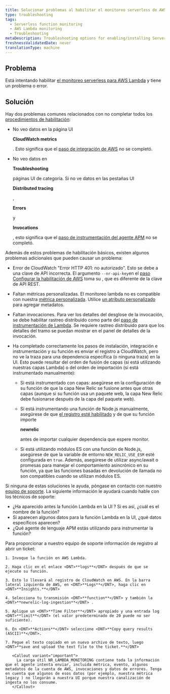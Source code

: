 ```yaml
---
title: Solucionar problemas al habilitar el monitoreo serverless de AWS Lambda
type: troubleshooting
tags:
  - Serverless function monitoring
  - AWS Lambda monitoring
  - Troubleshooting
metaDescription: Troubleshooting options for enabling/installing Serverless monitoring for AWS Lambda.
freshnessValidatedDate: never
translationType: machine
---
```


## Problema

Está intentando habilitar [el monitoreo serverless para AWS Lambda](/docs/serverless-function-monitoring/aws-lambda-monitoring/get-started/introduction-new-relic-monitoring-aws-lambda) y tiene un problema o error.

## Solución

Hay dos problemas comunes relacionados con no completar todos los [procedimientos de habilitación](/docs/serverless-function-monitoring/aws-lambda-monitoring/get-started/enable-new-relic-monitoring-aws-lambda):

* No veo datos en la página UI

  <DNT>**CloudWatch metrics**</DNT>

  . Esto significa que el [paso de integración de AWS](/docs/serverless-function-monitoring/aws-lambda-monitoring/get-started/enable-new-relic-monitoring-aws-lambda#connect-aws) no se completó.

* No veo datos en

  <DNT>**Troubleshooting**</DNT>

  páginas UI de categoría. Si no ve datos en las pestañas UI

  <DNT>**Distributed tracing**</DNT>

  ,

  <DNT>**Errors**</DNT>

  y

  <DNT>**Invocations**</DNT>

  , esto significa que el [paso de instrumentación del agente APM](/docs/serverless-function-monitoring/aws-lambda-monitoring/get-started/enable-new-relic-monitoring-aws-lambda#instrument-lambda) no se completó.

Además de estos problemas de habilitación básicos, existen algunos problemas adicionales que pueden causar un problema:

* Error de CloudWatch "Error HTTP 401: no autorizado". Esto se debe a una clave de API incorrecta. El argumento `--nr-api-key`en el [paso Configurar la habilitación de AWS](/docs/serverless-function-monitoring/aws-lambda-monitoring/get-started/enable-new-relic-monitoring-aws-lambda#connect-aws) toma su <InlinePopover type="userKey"/>, que es diferente de la clave de API REST.

* Faltan métricas personalizadas. El monitoreo lambda no es compatible con nuestra [métrica personalizada](/docs/agents/manage-apm-agents/agent-data/collect-custom-metrics). Utilice [un atributo personalizado](/docs/agents/manage-apm-agents/agent-data/collect-custom-attributes) para agregar metadatos.

* Faltan invocaciones. Para ver los detalles del desglose de la invocación, se debe habilitar rastreo distribuido como parte del [paso de instrumentación de Lambda](/docs/serverless-function-monitoring/aws-lambda-monitoring/get-started/enable-new-relic-monitoring-aws-lambda#instrument-lambda). Se requiere rastreo distribuido para que los detalles del tramo se puedan mostrar en el panel de detalles de la invocación.

* Ha completado correctamente los pasos de instalación, integración e instrumentación y su función es enviar el registro a CloudWatch, pero no ve la traza para una dependencia específica (o ninguna traza) en la UI. Esto puede resultar del orden de fusión de capas (si está utilizando nuestras capas Lambda) o del orden de importación (si está instrumentado manualmente):

  * Si está instrumentado con capas: asegúrese en la configuración de su función de que la capa New Relic se fusione antes que otras capas (aunque si su función usa un paquete web, la capa New Relic debe fusionarse después de la capa del paquete web).

  * Si está instrumentando una función de Node.js manualmente, asegúrese de que [el registro esté habilitado](/docs/apm/agents/nodejs-agent/installation-configuration/nodejs-agent-configuration/#logging_config) y de que su función importe

    <DNT>**newrelic**</DNT>

    antes de importar cualquier dependencia que espere monitor.

  * Si está utilizando módulos ES con una función de Node.js, asegúrese de que la variable de entorno `NEW_RELIC_USE_ESM` esté configurada en `true`. Además, asegúrese de utilizar async/await o promesas para manejar el comportamiento asincrónico en su función, ya que las funciones basadas en devolución de llamada no son compatibles cuando se utilizan módulos ES.

Si ninguna de estas soluciones le ayuda, póngase en contacto con nuestro [equipo de soporte](https://support.newrelic.com/). La siguiente información le ayudará cuando hable con los técnicos de soporte:

* ¿Ha aparecido antes la función Lambda en la UI ? Si es así, ¿cuál es el nombre de la función?
* Si aparecen algunos datos para la función Lambda en la UI, ¿qué datos específicos aparecen?
* ¿Qué agente de lenguaje APM estás utilizando para instrumentar la función?

<CollapserGroup>
  <Collapser
    id="attach-logs"
    title="Recomendado: Adjunte su registro de CloudWatch al ticket"
  >
    Para proporcionar a nuestro equipo de soporte información de registro al abrir un ticket:

    1. Invoque la función en AWS Lambda.

    2. Haga clic en el enlace <DNT>**logs**</DNT> después de que se ejecute su función.

    3. Esto lo llevará al registro de CloudWatch en AWS. En la barra lateral izquierda de AWS, en <DNT>**Logs**</DNT>, haga clic en <DNT>**Insights.**</DNT>

    4. Selecciona tu transmisión <DNT>**function**</DNT> y también la <DNT>**newrelic-log-ingestion**</DNT> .

    5. Aplique un <DNT>**Time Filter**</DNT> apropiado y una entrada log <DNT>**limit**</DNT> (el valor predeterminado de 20 puede no ser suficiente).

    6. En <DNT>**Actions**</DNT> seleccione <DNT>**Copy query results (ASCII)**</DNT>.

    7. Pegue el texto copiado en un nuevo archivo de texto, luego <DNT>**save and upload the text file to the ticket.**</DNT>

       <Callout variant="important">
         La carga útil NR_LAMBDA_MONITORING contiene toda la información que el agente intenta enviar, incluida métrica, evento, algunos metadatos de la cuenta de AWS, invocaciones y datos de errores. Tenga en cuenta que algunos de esos datos (por ejemplo, nuestra métrica legacy ) no llegarán a nuestra UI porque nuestra canalización de ingesta no los consume.
       </Callout>
  </Collapser>
</CollapserGroup>